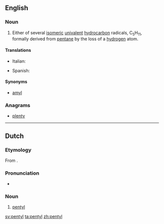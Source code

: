 ==English==

===Noun===
{{en-noun}}

# {{label|en|organic chemistry}} Either of several [[isomeric]] [[univalent]] [[hydrocarbon]] radicals, C<sub>5</sub>H<sub>11</sub>, formally derived from [[pentane]] by the loss of a [[hydrogen]] atom.

====Translations====
{{trans-top|univalent hydrocarbon radical, C<sub>5</sub>H<sub>11</sub>}}
* Italian: {{t+|it|pentile|m}}
{{trans-mid}}
* Spanish: {{t|es|pentilo|m}}
{{trans-bottom}}

====Synonyms====
* [[amyl]]

===Anagrams===
* [[plenty#English|plenty]]

----

==Dutch==

===Etymology===
From {{confix|pent|yl|lang=nl}}.

===Pronunciation===
* {{IPA|lang=nl|/pɛnˈtil/}}
{{hyphenation|pen|tyl|lang=nl}}

===Noun===
{{nl-noun|n|-|-}}

# {{label|nl|organic chemistry}} [[#English|pentyl]]

[[sv:pentyl]]
[[ta:pentyl]]
[[zh:pentyl]]